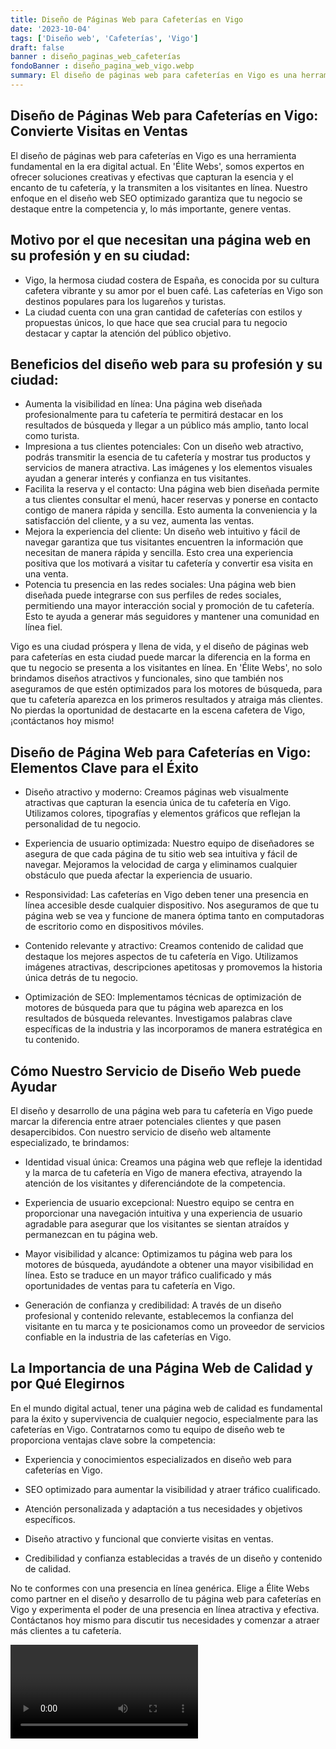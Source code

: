 ```yaml
---
title: Diseño de Páginas Web para Cafeterías en Vigo
date: '2023-10-04'
tags: ['Diseño web', 'Cafeterías', 'Vigo']
draft: false
banner : diseño_paginas_web_cafeterías
fondoBanner : diseño_pagina_web_vigo.webp
summary: El diseño de páginas web para cafeterías en Vigo es una herramienta fundamental en la era digital actual. En 'Élite Webs', somos expertos en ofrecer soluciones creativas y efectivas que capturan la esencia y el encanto de tu cafetería, y la transmiten a los visitantes en línea. Nuestro enfoque en el diseño web SEO optimizado garantiza que tu negocio se destaque entre la competencia y, lo más importante, genere ventas.
---
```


## Diseño de Páginas Web para Cafeterías en Vigo: Convierte Visitas en Ventas

El diseño de páginas web para cafeterías en Vigo es una herramienta fundamental en la era digital actual. En 'Élite Webs', somos expertos en ofrecer soluciones creativas y efectivas que capturan la esencia y el encanto de tu cafetería, y la transmiten a los visitantes en línea. Nuestro enfoque en el diseño web SEO optimizado garantiza que tu negocio se destaque entre la competencia y, lo más importante, genere ventas.

## Motivo por el que necesitan una página web en su profesión y en su ciudad:
- Vigo, la hermosa ciudad costera de España, es conocida por su cultura cafetera vibrante y su amor por el buen café. Las cafeterías en Vigo son destinos populares para los lugareños y turistas.
- La ciudad cuenta con una gran cantidad de cafeterías con estilos y propuestas únicos, lo que hace que sea crucial para tu negocio destacar y captar la atención del público objetivo.

## Beneficios del diseño web para su profesión y su ciudad:
- Aumenta la visibilidad en línea: Una página web diseñada profesionalmente para tu cafetería te permitirá destacar en los resultados de búsqueda y llegar a un público más amplio, tanto local como turista.
- Impresiona a tus clientes potenciales: Con un diseño web atractivo, podrás transmitir la esencia de tu cafetería y mostrar tus productos y servicios de manera atractiva. Las imágenes y los elementos visuales ayudan a generar interés y confianza en tus visitantes.
- Facilita la reserva y el contacto: Una página web bien diseñada permite a tus clientes consultar el menú, hacer reservas y ponerse en contacto contigo de manera rápida y sencilla. Esto aumenta la conveniencia y la satisfacción del cliente, y a su vez, aumenta las ventas.
- Mejora la experiencia del cliente: Un diseño web intuitivo y fácil de navegar garantiza que tus visitantes encuentren la información que necesitan de manera rápida y sencilla. Esto crea una experiencia positiva que los motivará a visitar tu cafetería y convertir esa visita en una venta.
- Potencia tu presencia en las redes sociales: Una página web bien diseñada puede integrarse con sus perfiles de redes sociales, permitiendo una mayor interacción social y promoción de tu cafetería. Esto te ayuda a generar más seguidores y mantener una comunidad en línea fiel.

Vigo es una ciudad próspera y llena de vida, y el diseño de páginas web para cafeterías en esta ciudad puede marcar la diferencia en la forma en que tu negocio se presenta a los visitantes en línea. En 'Élite Webs', no solo brindamos diseños atractivos y funcionales, sino que también nos aseguramos de que estén optimizados para los motores de búsqueda, para que tu cafetería aparezca en los primeros resultados y atraiga más clientes. No pierdas la oportunidad de destacarte en la escena cafetera de Vigo, ¡contáctanos hoy mismo!

<GifSeo />

<Cta />

## Diseño de Página Web para Cafeterías en Vigo: Elementos Clave para el Éxito

- Diseño atractivo y moderno: Creamos páginas web visualmente atractivas que capturan la esencia única de tu cafetería en Vigo. Utilizamos colores, tipografías y elementos gráficos que reflejan la personalidad de tu negocio.

- Experiencia de usuario optimizada: Nuestro equipo de diseñadores se asegura de que cada página de tu sitio web sea intuitiva y fácil de navegar. Mejoramos la velocidad de carga y eliminamos cualquier obstáculo que pueda afectar la experiencia de usuario.

- Responsividad: Las cafeterías en Vigo deben tener una presencia en línea accesible desde cualquier dispositivo. Nos aseguramos de que tu página web se vea y funcione de manera óptima tanto en computadoras de escritorio como en dispositivos móviles.

- Contenido relevante y atractivo: Creamos contenido de calidad que destaque los mejores aspectos de tu cafetería en Vigo. Utilizamos imágenes atractivas, descripciones apetitosas y promovemos la historia única detrás de tu negocio.

- Optimización de SEO: Implementamos técnicas de optimización de motores de búsqueda para que tu página web aparezca en los resultados de búsqueda relevantes. Investigamos palabras clave específicas de la industria y las incorporamos de manera estratégica en tu contenido.

## Cómo Nuestro Servicio de Diseño Web puede Ayudar

El diseño y desarrollo de una página web para tu cafetería en Vigo puede marcar la diferencia entre atraer potenciales clientes y que pasen desapercibidos. Con nuestro servicio de diseño web altamente especializado, te brindamos:

- Identidad visual única: Creamos una página web que refleje la identidad y la marca de tu cafetería en Vigo de manera efectiva, atrayendo la atención de los visitantes y diferenciándote de la competencia.

- Experiencia de usuario excepcional: Nuestro equipo se centra en proporcionar una navegación intuitiva y una experiencia de usuario agradable para asegurar que los visitantes se sientan atraídos y permanezcan en tu página web.

- Mayor visibilidad y alcance: Optimizamos tu página web para los motores de búsqueda, ayudándote a obtener una mayor visibilidad en línea. Esto se traduce en un mayor tráfico cualificado y más oportunidades de ventas para tu cafetería en Vigo.

- Generación de confianza y credibilidad: A través de un diseño profesional y contenido relevante, establecemos la confianza del visitante en tu marca y te posicionamos como un proveedor de servicios confiable en la industria de las cafeterías en Vigo.

## La Importancia de una Página Web de Calidad y por Qué Elegirnos

En el mundo digital actual, tener una página web de calidad es fundamental para la éxito y supervivencia de cualquier negocio, especialmente para las cafeterías en Vigo. Contratarnos como tu equipo de diseño web te proporciona ventajas clave sobre la competencia:

- Experiencia y conocimientos especializados en diseño web para cafeterías en Vigo.

- SEO optimizado para aumentar la visibilidad y atraer tráfico cualificado.

- Atención personalizada y adaptación a tus necesidades y objetivos específicos.

- Diseño atractivo y funcional que convierte visitas en ventas.

- Credibilidad y confianza establecidas a través de un diseño y contenido de calidad.

No te conformes con una presencia en línea genérica. Elige a Élite Webs como partner en el diseño y desarrollo de tu página web para cafeterías en Vigo y experimenta el poder de una presencia en línea atractiva y efectiva. Contáctanos hoy mismo para discutir tus necesidades y comenzar a atraer más clientes a tu cafetería.

<Video />

<CtaBot job='Cafeterías' city='Vigo'/>

<Gmaps query='Vigo+españa+maps' />